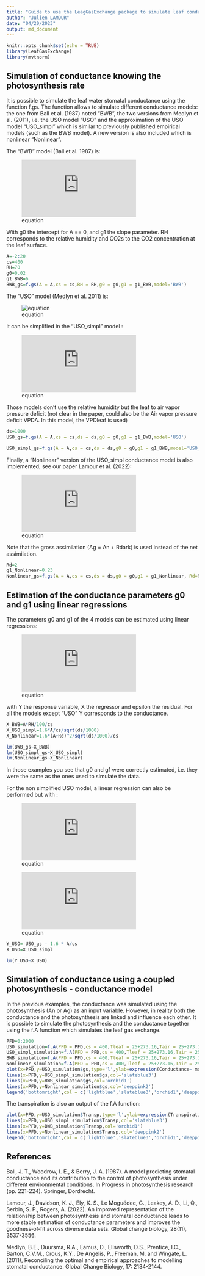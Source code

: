 ```yaml
---
title: "Guide to use the LeagGasExchange package to simulate leaf conductance"
author: "Julien LAMOUR"
date: "04/20/2023"
output: md_document
---
```


```r

knitr::opts_chunk$set(echo = TRUE)
library(LeafGasExchange)
library(mvtnorm)
```



## Simulation of conductance knowing the photosynthesis rate

It is possible to simulate the leaf water stomatal conductance using the function f.gs. The function allows to simulate different conductance models: the one from Ball et al. (1987) noted "BWB", the two versions from Medlyn et al. (2011), i.e. the USO model "USO" and the approximation of the USO model "USO_simpl" which is similar to previously published empirical models (such as the BWB model). A new version is also included which is nonlinear "Nonlinear". 

The "BWB" model (Ball et al. 1987) is:

![equation](https://latex.codecogs.com/gif.latex?g_%7Bsw%7D%3Dg_0&plus;g_1*A_n*RH/CO_%7B2s%7D)

With g0 the intercept for A == 0, and g1 the slope parameter. RH corresponds to the relative humidity and CO2s to the CO2 concentration at the leaf surface. 


```r
A=-2:20
cs=400
RH=70
g0=0.02
g1_BWB=6
BWB_gs=f.gs(A = A,cs = cs,RH = RH,g0 = g0,g1 = g1_BWB,model='BWB')
```

The "USO" model (Medlyn et al. 2011) is: 

![equation](https://latex.codecogs.com/gif.image?\dpi{110}g_{sw}=g_0&plus;1.6(1&plus;\frac{g_1}{VPD_{leaf}]})(\frac{A_n}{CO_{2s}}))

It can be simplified in the "USO_simpl" model :  

![equation](https://latex.codecogs.com/gif.latex?g_%7Bsw%7D%3Dg_0&plus;1.6g_1%5Cfrac%7BA_n%7D%7BCO_%7B2s%7D%5Csqrt%7BVPD_%7Bleaf%7D%7D%7D)

Those models don't use the relative humidity but the leaf to air vapor pressure deficit (not clear in the paper, could also be the Air vapor pressure deficit VPDA. In this model, the VPDleaf is used)


```r
ds=1000
USO_gs=f.gs(A = A,cs = cs,ds = ds,g0 = g0,g1 = g1_BWB,model='USO')
```

```r
USO_simpl_gs=f.gs(A = A,cs = cs,ds = ds,g0 = g0,g1 = g1_BWB,model='USO_simpl')
```

Finally, a "Nonlinear" version of the USO_simpl conductance model is also implemented, see our paper Lamour et al. (2022): 

![equation](https://latex.codecogs.com/gif.latex?g_%7Bsw%7D%3Dg_0&plus;1.6g_1%5Cfrac%7BA_g%5E2%7D%7BCO_%7B2s%7D%5Csqrt%7BVPD_%7Bleaf%7D%7D%7D)

Note that the gross assimilation (Ag = An + Rdark) is used instead of the net assimilation. 


```r
Rd=2
g1_Nonlinear=0.23
Nonlinear_gs=f.gs(A = A,cs = cs,ds = ds,g0 = g0,g1 = g1_Nonlinear, Rd=Rd,model='Nonlinear')
```


## Estimation of the conductance parameters g0 and g1 using linear regressions


The parameters g0 and g1 of the 4 models can be estimated using linear regressions:

![equation](https://latex.codecogs.com/gif.latex?Y%3Dg_0&plus;g_1X&plus;%5Cvarepsilon)

with Y the response variable, X the regressor and epsilon the residual. For all the models except "USO" Y corresponds to the conductance. 



```r
X_BWB=A*RH/100/cs
X_USO_simpl=1.6*A/cs/sqrt(ds/1000)
X_Nonlinear=1.6*(A+Rd)^2/sqrt(ds/1000)/cs

lm(BWB_gs~X_BWB)
lm(USO_simpl_gs~X_USO_simpl)
lm(Nonlinear_gs~X_Nonlinear)
```

In those examples you see that g0 and g1 were correctly estimated, i.e. they were the same as the ones used to simulate the data.

For the non simplified USO model, a linear regression can also be performed but with : 

![equation](https://latex.codecogs.com/gif.latex?Y%3Dg_%7Bsw%7D-%5Cfrac%7B1.6A_n%7D%7BCO_%7B2s%7D%7D)

![equation](https://latex.codecogs.com/gif.latex?X%3D%5Cfrac%7B1.6A_n%7D%7B%5Csqrt%7BVPD_%7Bleaf%7D%7DCO_%7B2s%7D%7D)



```r
Y_USO= USO_gs - 1.6 * A/cs
X_USO=X_USO_simpl

lm(Y_USO~X_USO)

```

## Simulation of conductance using a coupled photosynthesis - conductance model

In the previous examples, the conductance was simulated using the photosynthesis (An or Ag) as an input variable. However, in reality both the conductance and the photosynthesis are linked and influence each other. It is possible to simulate the photosynthesis and the conductance together using the f.A function which simulates the leaf gas exchange.


```r
PFD=0:2000
USO_simulation=f.A(PFD = PFD,cs = 400,Tleaf = 25+273.16,Tair = 25+273.16,RH = 70,param = f.make.param(g0=0.02,g1=3,model.gs = "USO"))
USO_simpl_simulation=f.A(PFD = PFD,cs = 400,Tleaf = 25+273.16,Tair = 25+273.16,RH = 70,param = f.make.param(g0=0.02,g1=2.67,model.gs = "USO_simpl"))
BWB_simulation=f.A(PFD = PFD,cs = 400,Tleaf = 25+273.16,Tair = 25+273.16,RH = 70,param = f.make.param(g0=0.02,g1=5,model.gs = "BWB"))
Nonlinear_simulation=f.A(PFD = PFD,cs = 400,Tleaf = 25+273.16,Tair = 25+273.16,RH = 70,param = f.make.param(g0=0.02,g1=0.23,model.gs = "Nonlinear",VcmaxRef=55,RdRef=0.015*55,JmaxRef=1.67*55,TpRef = 20))
plot(x=PFD,y=USO_simulation$gs,type='l',ylab=expression(Conductance~ mol~m^-2~s^-1),col='lightblue')
lines(x=PFD,y=USO_simpl_simulation$gs,col='slateblue3')
lines(x=PFD,y=BWB_simulation$gs,col='orchid1')
lines(x=PFD,y=Nonlinear_simulation$gs,col='deeppink2')
legend('bottomright',col = c('lightblue','slateblue3','orchid1','deeppink2'),lty = c(1,1,1,1),legend=c("USO","USO_simpl","BWB","Nonlinear"))

```

The transpiration is also an output of the f.A function:

```r
plot(x=PFD,y=USO_simulation$Transp,type='l',ylab=expression(Transpiration~ mL~m^-2~s^-1),col='lightblue')
lines(x=PFD,y=USO_simpl_simulation$Transp,col='slateblue3')
lines(x=PFD,y=BWB_simulation$Transp,col='orchid1')
lines(x=PFD,y=Nonlinear_simulation$Transp,col='deeppink2')
legend('bottomright',col = c('lightblue','slateblue3','orchid1','deeppink2'),lty = c(1,1,1,1),legend=c("USO","USO_simpl","BWB","Nonlinear"))
```



## References
Ball, J. T., Woodrow, I. E., & Berry, J. A. (1987). A model predicting stomatal conductance and its contribution to the control of photosynthesis under different environmental conditions. In Progress in photosynthesis research (pp. 221-224). Springer, Dordrecht.

Lamour, J., Davidson, K. J., Ely, K. S., Le Moguédec, G., Leakey, A. D., Li, Q., Serbin, S. P., Rogers, A. (2022). An improved representation of the relationship between photosynthesis and stomatal conductance leads to more stable estimation of conductance parameters and improves the goodness‐of‐fit across diverse data sets. Global change biology, 28(11), 3537-3556.

Medlyn, B.E., Duursma, R.A., Eamus, D., Ellsworth, D.S., Prentice, I.C., Barton, C.V.M., Crous, K.Y., De Angelis, P., Freeman, M. and Wingate, L. (2011), Reconciling the optimal and empirical approaches to modelling stomatal conductance. Global Change Biology, 17: 2134-2144. 

